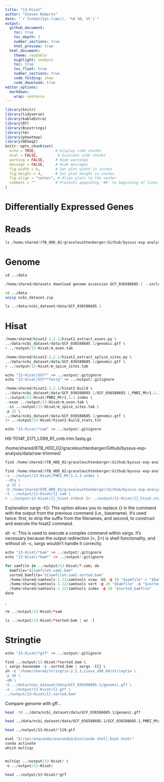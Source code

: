 ```yaml
---
title: "13-Hisat"
author: "Steven Roberts"
date: "`r format(Sys.time(), '%d %B, %Y')`"  
output: 
  github_document:
    toc: true
    toc_depth: 3
    number_sections: true
    html_preview: true
  html_document:
    theme: readable
    highlight: zenburn
    toc: true
    toc_float: true
    number_sections: true
    code_folding: show
    code_download: true
editor_options: 
  markdown: 
    wrap: sentence
---
```


```r
library(knitr)
library(tidyverse)
library(kableExtra)
library(DT)
library(Biostrings)
library(tm)
library(pheatmap)
library(DESeq2)
knitr::opts_chunk$set(
  echo = TRUE,         # Display code chunks
  eval = FALSE,         # Evaluate code chunks
  warning = FALSE,     # Hide warnings
  message = FALSE,     # Hide messages
  fig.width = 6,       # Set plot width in inches
  fig.height = 4,      # Set plot height in inches
  fig.align = "center", # Align plots to the center
  comment = ""         # Prevents appending '##' to beginning of lines in code output
)
```

# Differentially Expressed Genes
 


# Reads

```r
ls /home/shared/8TB_HDD_02/graceleuchtenberger/Github/byssus-exp-analysis/data/raw-trimmed/
```


# Genome


```r
cd ../data

/home/shared/datasets download genome accession GCF_036588685.1 --include gff3,gtf,rna,cds,protein,genome,seq-report
```

```bash
cd ../data 
unzip ncbi_dataset.zip
```

```r
ls ../data/ncbi_dataset/data/GCF_036588685.1

```




# Hisat

```r
/home/shared/hisat2-2.2.1/hisat2_extract_exons.py \
../data/ncbi_dataset/data/GCF_036588685.1/genomic.gtf \
> ../output/13-Hisat/m_exon.tab
```

```r
/home/shared/hisat2-2.2.1/hisat2_extract_splice_sites.py \
../data/ncbi_dataset/data/GCF_036588685.1/genomic.gtf \
> ../output/13-Hisat/m_spice_sites.tab
```

```r
echo "13-Hisat/GCF*" >> ../output/.gitignore
echo "13-Hisat/GCF**fastq" >> ../output/.gitignore
```



```r
/home/shared/hisat2-2.2.1/hisat2-build \
../data/ncbi_dataset/data/GCF_036588685.1/GCF_036588685.1_PNRI_Mtr1.1.1.hap1_genomic.fna \
../output/13-Hisat/PNRI_Mtr1.1.1.index \
--exon ../output/13-Hisat/m_exon.tab \
--ss ../output/13-Hisat/m_spice_sites.tab \
-p 32 \
../data/ncbi_dataset/data/GCF_036588685.1/genomic.gtf \
2> ../output/13-Hisat/hisat2-build_stats.txt
```

```r
echo "13-Hisat/*sam" >> ../output/.gitignore
```

H9-T014F_S171_L099_R1_cmb.trim.fastq.gz

/home/shared/8TB_HDD_02/graceleuchtenberger/Github/byssus-exp-analysis/data/raw-trimmed/

```r
find /home/shared/8TB_HDD_02/graceleuchtenberger/Github/byssus-exp-analysis/data/raw-trimmed/*_L099_R1_cmb.trim.fastq.gz | xargs basename -s _L099_R1_cmb.trim.fastq.gz | xargs -I{} echo {}
```





```r
find /home/shared/8TB_HDD_02/graceleuchtenberger/Github/byssus-exp-analysis/data/raw-trimmed/*_L099_R1_cmb.trim.fastq.gz | xargs -I{} basename -s _L099_R1_cmb.trim.fastq.gz {} | xargs -I{} sh -c '/home/shared/hisat2-2.2.1/hisat2 \
-x ../output/13-Hisat/PNRI_Mtr1.1.1.index \
--dta \
-p 32 \
-U /home/shared/8TB_HDD_02/graceleuchtenberger/Github/byssus-exp-analysis/data/raw-trimmed/{}_L099_R1_cmb.trim.fastq.gz \
-S ../output/13-Hisat/{}.sam \
> ../output/13-Hisat/{}_hisat.stdout 2> ../output/13-Hisat/{}_hisat.stderr'
```


Explanation
xargs -I{}: This option allows you to replace {} in the command with the output from the previous command (i.e., basename). It's used twice: first, to strip the suffix from the filenames, and second, to construct and execute the hisat2 command.

sh -c: This is used to execute a complex command within xargs. It's necessary because the output redirection (>, 2>) is shell functionality, and without sh -c, xargs wouldn't handle it correctly.



```r
echo "13-Hisat/*bam" >> ../output/.gitignore
echo "13-Hisat/*bam*" >> ../output/.gitignore
```

```r
for samfile in ../output/13-Hisat/*.sam; do
  bamfile="${samfile%.sam}.bam"
  sorted_bamfile="${samfile%.sam}.sorted.bam"
  /home/shared/samtools-1.12/samtools view -bS -@ 20 "$samfile" > "$bamfile"
  /home/shared/samtools-1.12/samtools sort -@ 20 "$bamfile" -o "$sorted_bamfile"
  /home/shared/samtools-1.12/samtools index -@ 20 "$sorted_bamfile"
done
```

,
```r
rm ../output/13-Hisat/*sam
```


```r
ls ../output/13-Hisat/*sorted.bam | wc -l
```




# Stringtie

```r
echo "13-Hisat/*gtf" >> ../output/.gitignore
```



```r
find ../output/13-Hisat/*sorted.bam \
| xargs basename -s .sorted.bam | xargs -I{} \
sh -c '/home/shared/stringtie-2.2.1.Linux_x86_64/stringtie \
-p 36 \
-eB \
-G ../data/ncbi_dataset/data/GCF_036588685.1/genomic.gff \
-o ../output/13-Hisat/{}.gtf \
../output/13-Hisat/{}.sorted.bam'
```



Compare genome with gff...

```bash
head -30 ../data/ncbi_dataset/data/GCF_036588685.1/genomic.gff
```


```bash
head ../data/ncbi_dataset/data/GCF_036588685.1/GCF_036588685.1_PNRI_Mtr1.1.1.hap1_genomic.fna
```





```bash
head ../output/13-Hisat/*119.gtf

```







```r
eval "$(/opt/anaconda/anaconda3/bin/conda shell.bash hook)"
conda activate
which multiqc


multiqc ../output/13-Hisat/ \
-o ../output/13-Hisat/
```




```bash
head ../output/13-Hisat/*gtf
```